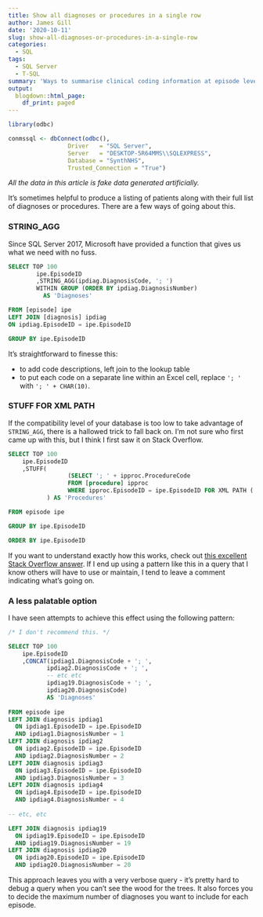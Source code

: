 ---
title: Show all diagnoses or procedures in a single row
author: James Gill
date: '2020-10-11'
slug: show-all-diagnoses-or-procedures-in-a-single-row
categories:
  - SQL
tags:
  - SQL Server
  - T-SQL
summary: 'Ways to summarise clinical coding information at episode level.'
output:
  blogdown::html_page:
    df_print: paged
---

```{r connect, include=FALSE}
library(odbc)

conmssql <- dbConnect(odbc(),
                 Driver   = "SQL Server",
                 Server   = "DESKTOP-5R64MMS\\SQLEXPRESS",
                 Database = "SynthNHS",
                 Trusted_Connection = "True")
```

*All the data in this article is fake data generated artificially.*

It's sometimes helpful to produce a listing of patients along with their full list of diagnoses or procedures. There are a few ways of going about this.

### STRING_AGG

Since SQL Server 2017, Microsoft have provided a function that gives us what we need with no fuss.

```{sql stringagg, connection = conmssql}

SELECT TOP 100 
        ipe.EpisodeID
        ,STRING_AGG(ipdiag.DiagnosisCode, '; ')
        WITHIN GROUP (ORDER BY ipdiag.DiagnosisNumber)
          AS 'Diagnoses'

FROM [episode] ipe
LEFT JOIN [diagnosis] ipdiag
ON ipdiag.EpisodeID = ipe.EpisodeID

GROUP BY ipe.EpisodeID
```
It's straightforward to finesse this:

- to add code descriptions, left join to the lookup table
- to put each code on a separate line within an Excel cell, replace `'; '` with `'; ' + CHAR(10)`.

### STUFF FOR XML PATH

If the compatibility level of your database is too low to take advantage of `STRING_AGG`, there is a hallowed trick to fall back on. I'm not sure who first came up with this, but I think I first saw it on Stack Overflow.

```{sql forxmlpath, connection = conmssql}
SELECT TOP 100 
    ipe.EpisodeID 
    ,STUFF(
                 (SELECT '; ' + ipproc.ProcedureCode 
				 FROM [procedure] ipproc 
				 WHERE ipproc.EpisodeID = ipe.EpisodeID FOR XML PATH ('')), 1, 1, ''
           ) AS 'Procedures'

FROM episode ipe

GROUP BY ipe.EpisodeID

ORDER BY ipe.EpisodeID
```

If you want to understand exactly how this works, check out [this excellent Stack Overflow answer](https://stackoverflow.com/a/31212160). If I end up using a pattern like this in a query that I know others will have to use or maintain, I tend to leave a comment indicating what's going on.

### A less palatable option

I have seen attempts to achieve this effect using the following pattern:

```{sql antipattern, connection = conmssql, eval = FALSE}
/* I don't recommend this. */

SELECT TOP 100 
    ipe.EpisodeID
    ,CONCAT(ipdiag1.DiagnosisCode + '; ',
           ipdiag2.DiagnosisCode + '; ',
           -- etc etc
           ipdiag19.DiagnosisCode + '; ',
           ipdiag20.DiagnosisCode)
           AS 'Diagnoses'
    
FROM episode ipe
LEFT JOIN diagnosis ipdiag1
  ON ipdiag1.EpisodeID = ipe.EpisodeID
  AND ipdiag1.DiagnosisNumber = 1
LEFT JOIN diagnosis ipdiag2
  ON ipdiag2.EpisodeID = ipe.EpisodeID
  AND ipdiag2.DiagnosisNumber = 2
LEFT JOIN diagnosis ipdiag3
  ON ipdiag3.EpisodeID = ipe.EpisodeID
  AND ipdiag3.DiagnosisNumber = 3
LEFT JOIN diagnosis ipdiag4
  ON ipdiag4.EpisodeID = ipe.EpisodeID
  AND ipdiag4.DiagnosisNumber = 4
  
-- etc, etc

LEFT JOIN diagnosis ipdiag19
  ON ipdiag19.EpisodeID = ipe.EpisodeID
  AND ipdiag19.DiagnosisNumber = 19
LEFT JOIN diagnosis ipdiag20
  ON ipdiag20.EpisodeID = ipe.EpisodeID
  AND ipdiag20.DiagnosisNumber = 20

```

This approach leaves you with a very verbose query - it's pretty hard to debug a query when you can't see the wood for the trees. It also forces you to decide the maximum number of diagnoses you want to include for each episode.
